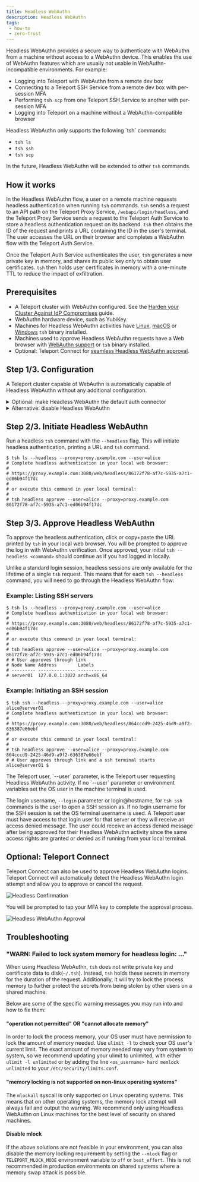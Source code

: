 ```yaml
---
title: Headless WebAuthn
description: Headless WebAuthn
tags:
 - how-to
 - zero-trust
---
```


Headless WebAuthn provides a secure way to authenticate with WebAuthn from a
machine without access to a WebAuthn device. This enables the use of WebAuthn
features which are usually not usable in WebAuthn-incompatible environments.
For example:

- Logging into Teleport with WebAuthn from a remote dev box
- Connecting to a Teleport SSH Service from a remote dev box with per-session MFA
- Performing `tsh scp` from one Teleport SSH Service to another with per-session MFA
- Logging into Teleport on a machine without a WebAuthn-compatible browser

<Admonition type="note" title="Headless WebAuthn Support">
  Headless WebAuthn only supports the following `tsh` commands:

  - `tsh ls`
  - `tsh ssh`
  - `tsh scp`

  In the future, Headless WebAuthn will be extended to other `tsh` commands.
</Admonition>

## How it works

In the Headless WebAuthn flow, a user on a remote machine requests headless
authentication when running `tsh` commands. `tsh` sends a request to an API path
on the Teleport Proxy Service, `/webapi/login/headless`, and the Teleport Proxy
Service sends a request to the Teleport Auth Service to store a headless
authentication request on its backend. `tsh` then obtains the ID of the request
and prints a URL containing the ID in the user's terminal. The user accesses the
URL on their browser and completes a WebAuthn flow with the Teleport Auth
Service.

Once the Teleport Auth Service authenticates the user, `tsh` generates a new
private key in memory, and shares its public key only to obtain user
certificates. `tsh` then holds user certificates in memory with a one-minute TTL
to reduce the impact of exfiltration.

## Prerequisites

- A Teleport cluster with WebAuthn configured.
  See the [Harden your Cluster Against IdP Compromises](./webauthn.mdx) guide.
- WebAuthn hardware device, such as YubiKey.
- Machines for Headless WebAuthn activities have [Linux](../../installation/installation.mdx), [macOS](../../installation/installation.mdx) or [Windows](../../installation/installation.mdx) `tsh` binary installed.
- Machines used to approve Headless WebAuthn requests have a Web browser with [WebAuthn support](
  https://developers.yubico.com/WebAuthn/WebAuthn_Browser_Support/) or `tsh` binary installed.
- Optional: Teleport Connect for [seamless Headless WebAuthn approval](#optional-teleport-connect).

## Step 1/3. Configuration

A Teleport cluster capable of WebAuthn is automatically capable of
Headless WebAuthn without any additional configuration.

<details>
<summary>Optional: make Headless WebAuthn the default auth connector</summary>

To make Headless WebAuthn the default authentication method for your Teleport
Cluster, add `connector_name: headless` to your cluster configuration.

Create a `cap.yaml` file or get the existing configuration using
`tctl get cluster_auth_preference`:

```yaml
kind: cluster_auth_preference
version: v2
metadata:
  name: cluster-auth-preference
spec:
  type: local
  second_factors: ["webauthn"]
  webauthn:
    rp_id: example.com
  connector_name: headless # headless by default
```

Update the configuration:

```code
$ tctl create -f cap.yaml
# cluster auth preference has been updated
```
</details>

<details>
<summary>Alternative: disable Headless WebAuthn</summary>

Headless WebAuthn is enabled automatically when WebAuthn is configured. If you
want to forbid Headless WebAuthn in your cluster, add `headless: false` to your
configuration.

Create a `cap.yaml` file or get the existing configuration using
`tctl get cluster_auth_preference`:

```yaml
kind: cluster_auth_preference
version: v2
metadata:
  name: cluster-auth-preference
spec:
  type: local
  second_factors: ["webauthn"]
  webauthn:
    rp_id: example.com
  headless: false # disable Headless WebAuthn
```

Update the configuration:

```code
$ tctl create -f cap.yaml
# cluster auth preference has been updated
```

</details>

## Step 2/3. Initiate Headless WebAuthn

Run a headless `tsh` command with the `--headless` flag. This will initiate
headless authentication, printing a URL and `tsh` command.

```code
$ tsh ls --headless --proxy=proxy.example.com --user=alice
# Complete headless authentication in your local web browser:
#
# https://proxy.example.com:3080/web/headless/86172f78-af7c-5935-a7c1-ed06b94f17dc
#
# or execute this command in your local terminal:
#
# tsh headless approve --user=alice --proxy=proxy.example.com 86172f78-af7c-5935-a7c1-ed06b94f17dc
```

## Step 3/3. Approve Headless WebAuthn

To approve the headless authentication, click or copy+paste the URL printed by
`tsh` in your local web browser. You will be prompted to approve the log in with
WebAuthn verification. Once approved, your initial `tsh --headless <command>`
should continue as if you had logged in locally.

Unlike a standard login session, headless sessions are only available for the
lifetime of a single `tsh` request. This means that for each `tsh --headless`
command, you will need to go through the Headless WebAuthn flow:

### Example: Listing SSH servers
```code
$ tsh ls --headless --proxy=proxy.example.com --user=alice
# Complete headless authentication in your local web browser:
#
# https://proxy.example.com:3080/web/headless/86172f78-af7c-5935-a7c1-ed06b94f17dc
#
# or execute this command in your local terminal:
#
# tsh headless approve --user=alice --proxy=proxy.example.com 86172f78-af7c-5935-a7c1-ed06b94f17dc
# # User approves through link
# Node Name Address        Labels
# --------- -------------- -----------
# server01  127.0.0.1:3022 arch=x86_64
```

### Example: Initiating an SSH session
```code
$ tsh ssh --headless --proxy=proxy.example.com --user=alice alice@server01
# Complete headless authentication in your local web browser:
#
# https://proxy.example.com:3080/web/headless/864cccd9-2425-46d9-a9f2-636387e66ebf
#
# or execute this command in your local terminal:
#
# tsh headless approve --user=alice --proxy=proxy.example.com 864cccd9-2425-46d9-a9f2-636387e66ebf
# # User approves through link and a ssh terminal starts
alice@server01 $
```

<Admonition type="note">
  The Teleport user, `--user` parameter, is the Teleport user requesting Headless WebAuthn activity.
  If no `--user` parameter or environment variables set the OS user in the machine terminal is used.

  The login username, `--login` parameter or login@hostname, for `tsh ssh` commands is the user
  to open a SSH session as. If no login username for the SSH session is set the OS terminal username is used.
  A Teleport user must have access to that login user for that server or they will receive
  an access denied message. The user could receive an access denied message after being approved
  for their Headless WebAuthn activity since the same access rights are granted or denied as if running from
  your local terminal.
</Admonition>

## Optional: Teleport Connect

Teleport Connect can also be used to approve Headless WebAuthn logins.  Teleport
Connect will automatically detect the Headless WebAuthn login attempt and allow
you to approve or cancel the request.

![Headless Confirmation](../../../img/headless/confirmation.png)

You will be prompted to tap your MFA key to complete the approval process.

![Headless WebAuthn Approval](../../../img/headless/approval.png)

## Troubleshooting

### "WARN: Failed to lock system memory for headless login: ..."

When using Headless WebAuthn, `tsh` does not write private key and certificate data
to disk(`~/.tsh`). Instead, `tsh` holds these secrets in memory for the duration of
the request. Additionally, it will try to lock the process memory to further protect
the secrets from being stolen by other users on a shared machine.

Below are some of the specific warning messages you may run into and how to fix them:

#### "operation not permitted" OR "cannot allocate memory"

In order to lock the process memory, your OS user must have permission to lock
the amount of memory needed. Use `ulimit -l` to check your OS user's current limit.
The exact amount of memory needed may vary from system to system, so we recommend
updating your ulimit to unlimited, with either `ulimit -l unlimited` or by adding
the line `<os_username> hard memlock unlimited` to your `/etc/security/limits.conf`.

#### "memory locking is not supported on non-linux operating systems"

The `mlockall` syscall is only supported on Linux operating systems. This means
that on other operating systems, the memory lock attempt will always fail and
output the warning. We recommend only using Headless WebAuthn on Linux machines
for the best level of security on shared machines.

#### Disable mlock

If the above solutions are not feasible in your environment, you can also disable
the memory locking requirement by setting the `--mlock` flag or `TELEPORT_MLOCK_MODE`
environment variable to `off` or `best_effort`. This is not recommended in production
environments on shared systems where a memory swap attack is possible.
